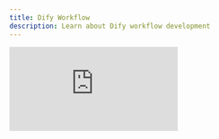 ```yaml
---
title: Dify Workflow
description: Learn about Dify workflow development
---
```



<iframe
 src="http://instance.hellodify.com/chatbot/eFakl0I8NP7qFC9X"
 style={{
   width: '100%',
   height: '100%',
   minHeight: '700px'
 }}
 frameBorder="0"
 allow="microphone">
</iframe>
